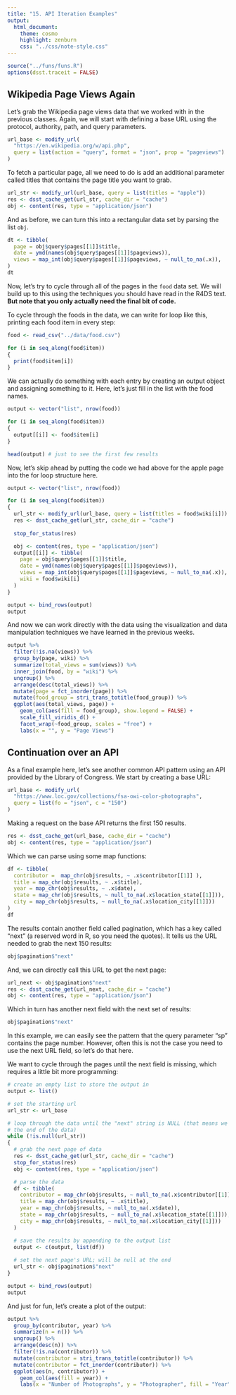 ```yaml
---
title: "15. API Iteration Examples"
output:
  html_document:
    theme: cosmo
    highlight: zenburn
    css: "../css/note-style.css"
---
```


```r
source("../funs/funs.R")
options(dsst.traceit = FALSE)
```

## Wikipedia Page Views Again

Let's grab the Wikipedia page views data that we worked with in the previous
classes. Again, we will start with defining a base URL using the
protocol, authority, path, and query parameters.

```r
url_base <- modify_url(
  "https://en.wikipedia.org/w/api.php",
  query = list(action = "query", format = "json", prop = "pageviews")
)
```

To fetch a particular page, all we need to do is add an additional parameter
called titles that contains the page title you want to grab.

```r
url_str <- modify_url(url_base, query = list(titles = "apple"))
res <- dsst_cache_get(url_str, cache_dir = "cache")
obj <- content(res, type = "application/json")
```

And as before, we can turn this into a rectangular data set by parsing the
list `obj`.

```r
dt <- tibble(
  page = obj$query$pages[[1]]$title,
  date = ymd(names(obj$query$pages[[1]]$pageviews)),
  views = map_int(obj$query$pages[[1]]$pageviews, ~ null_to_na(.x)),
)
dt
```

Now, let's try to cycle through all of the pages in the `food` data set. We 
will build up to this using the techniques you should have read in the R4DS
text. **But note that you only actually need the final bit of code.**

To cycle through the foods in the data, we can write for loop like this,
printing each food item in every step:

```r
food <- read_csv("../data/food.csv")

for (i in seq_along(food$item))
{
  print(food$item[i])
}
```

We can actually do something with each entry by creating an output object and
assigning something to it. Here, let's just fill in the list with the food 
names.

```r
output <- vector("list", nrow(food))

for (i in seq_along(food$item))
{
  output[[i]] <- food$item[i]
}

head(output) # just to see the first few results
```

Now, let's skip ahead by putting the code we had above for the apple page into
the for loop structure here.

```r
output <- vector("list", nrow(food))

for (i in seq_along(food$item))
{
  url_str <- modify_url(url_base, query = list(titles = food$wiki[i]))
  res <- dsst_cache_get(url_str, cache_dir = "cache")
  
  stop_for_status(res)

  obj <- content(res, type = "application/json")
  output[[i]] <- tibble(
    page = obj$query$pages[[1]]$title,
    date = ymd(names(obj$query$pages[[1]]$pageviews)),
    views = map_int(obj$query$pages[[1]]$pageviews, ~ null_to_na(.x)),
    wiki = food$wiki[i]
  )
}

output <- bind_rows(output)
output
```

And now we can work directly with the data using the visualization and data
manipulation techniques we have learned in the previous weeks. 

```r
output %>%
  filter(!is.na(views)) %>%
  group_by(page, wiki) %>%
  summarize(total_views = sum(views)) %>%
  inner_join(food, by = "wiki") %>%
  ungroup() %>%
  arrange(desc(total_views)) %>%
  mutate(page = fct_inorder(page)) %>%
  mutate(food_group = stri_trans_totitle(food_group)) %>%
  ggplot(aes(total_views, page)) +
    geom_col(aes(fill = food_group), show.legend = FALSE) +
    scale_fill_viridis_d() +
    facet_wrap(~food_group, scales = "free") +
    labs(x = "", y = "Page Views")
```

## Continuation over an API

As a final example here, let's see another common API pattern using an API 
provided by the Library of Congress. We start by creating a base URL:

```r
url_base <- modify_url(
  "https://www.loc.gov/collections/fsa-owi-color-photographs",
  query = list(fo = "json", c = "150")
)
```

Making a request on the base API returns the first 150 results. 

```r
res <- dsst_cache_get(url_base, cache_dir = "cache")
obj <- content(res, type = "application/json")
```

Which we can parse using some map functions:

```r
df <- tibble(
  contributor =  map_chr(obj$results, ~ .x$contributor[[1]] ),
  title = map_chr(obj$results, ~ .x$title),
  year = map_chr(obj$results, ~ .x$date),
  state = map_chr(obj$results, ~ null_to_na(.x$location_state[[1]])),
  city = map_chr(obj$results, ~ null_to_na(.x$location_city[[1]]))
)
df
```

The results contain another field called pagination, which has a key called
"next" (a reserved word in R, so you need the quotes). It tells us the URL
needed to grab the next 150 results:

```r
obj$pagination$"next"
```

And, we can directly call this URL to get the next page:

```r
url_next <- obj$pagination$"next"
res <- dsst_cache_get(url_next, cache_dir = "cache")
obj <- content(res, type = "application/json")
```

Which in turn has another next field with the next set of results:

```r
obj$pagination$"next"
```

In this example, we can easily see the pattern that the query parameter "sp" 
contains the page number. However, often this is not the case you need to use 
the next URL field, so let's do that here.

We want to cycle through the pages until the next field is missing, which 
requires a little bit more programming:

```r
# create an empty list to store the output in
output <- list()

# set the starting url
url_str <- url_base

# loop through the data until the "next" string is NULL (that means we have hit
# the end of the data)
while (!is.null(url_str))
{
  # grab the next page of data
  res <- dsst_cache_get(url_str, cache_dir = "cache")
  stop_for_status(res)
  obj <- content(res, type = "application/json")

  # parse the data
  df <- tibble(
    contributor = map_chr(obj$results, ~ null_to_na(.x$contributor[[1]])),
    title = map_chr(obj$results, ~ .x$title),
    year = map_chr(obj$results, ~ null_to_na(.x$date)),
    state = map_chr(obj$results, ~ null_to_na(.x$location_state[[1]])),
    city = map_chr(obj$results, ~ null_to_na(.x$location_city[[1]]))
  )

  # save the results by appending to the output list
  output <- c(output, list(df))
  
  # set the next page's URL; will be null at the end
  url_str <- obj$pagination$"next"
}

output <- bind_rows(output)
output
```

And just for fun, let's create a plot of the output:

```r
output %>%
  group_by(contributor, year) %>%
  summarize(n = n()) %>%
  ungroup() %>%
  arrange(desc(n)) %>%
  filter(!is.na(contributor)) %>%
  mutate(contributor = stri_trans_totitle(contributor)) %>%
  mutate(contributor = fct_inorder(contributor)) %>%
  ggplot(aes(n, contributor)) +
    geom_col(aes(fill = year)) +
    labs(x = "Number of Photographs", y = "Photographer", fill = "Year")
```







